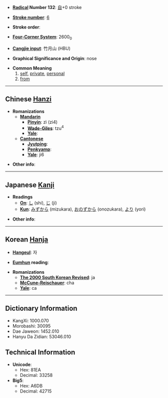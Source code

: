 * '''[[Wiktionary:Chinese radical index| Radical]] Number 132''': [[Wiktionary:Chinese radical index 自|自]]+0 stroke

* '''[[Wiktionary:Chinese total strokes index|Stroke number]]''': [[Wiktionary:Chinese total strokes index 6|6]]

* '''Stroke order''': 

* '''[[Wiktionary:Chinese four corner index|Four-Corner System]]''': 2600<sub>0</sub>

* '''[[Wiktionary:Chinese Cangjie index|Cangjie input]]''': 竹月山 (HBU)

* '''Graphical Significance and Origin''': nose

* '''Common Meaning'''
*#[[self]], [[private]], [[personal]]
*# [[from]]

----

== Chinese [[Hanzi]] ==

* '''Romanizations'''
** '''[[Mandarin]]'''
*** '''[[Pinyin]]''': zì (zi4)
*** '''[[Wade-Giles]]''': tzu<sup>4</sup>
*** '''[[Yale]]''': 
** '''[[Cantonese]]'''
*** '''[[Jyutping]]''':
*** '''[[Penkyamp]]''': 
*** '''[[Yale]]''': ji6

* '''Other info''': 

----

== Japanese [[Kanji]] ==

* '''Readings'''
** '''[[On]]''': [[し]] (shi), [[じ]] (ji)
** '''[[Kun]]''': [[みずから]] (mizukara), [[おのずから]] (onozukara), [[より]] (yori)

* '''Other info''':  

----

== Korean [[Hanja]] ==

* '''[[Hangeul]]''': 자

* '''[[Eumhun]] reading''': 

* '''Romanizations'''
** '''[[The 2000 South Korean Revised Romanization|The 2000 South Korean Revised]]''': ja
** '''[[McCune-Reischauer]]''': cha
** '''[[Yale]]''': ca

----

== Dictionary Information ==

* KangXi: 1000.070
* Morobashi: 30095
* Dae Jaweon: 1452.010
* Hanyu Da Zidian: 53046.010

== Technical Information ==

* '''Unicode''':
** Hex: 81EA
** Decimal: 33258
* '''Big5''':
** Hex: A6DB
** Decimal: 42715